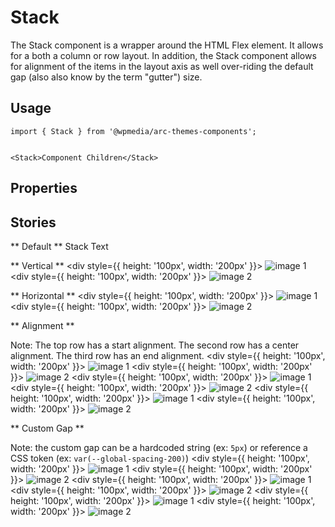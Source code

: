 

<Meta title="Components/Stack" component={Stack} />

# Stack

The Stack component is a wrapper around the HTML Flex element.
It allows for a both a column or row layout.  In addition,
the Stack component allows for alignment of the items in the layout
axis as well over-riding the default gap (also also know by the term "gutter") size.

## Usage

```
import { Stack } from '@wpmedia/arc-themes-components';


<Stack>Component Children</Stack>
```

## Properties

<Props of={Stack} />

## Stories

** Default **
<Preview>
	<Story name="Default">
		<Stack>Stack Text</Stack>
	</Story>
</Preview>


** Vertical **
<Preview>
	<Story name="Vertical">
		<Stack>
			<div style={{ height: '100px', width: '200px' }}>
			    <img alt="image 1" src="https://picsum.photos/200/100" />
			</div>
			<div style={{ height: '100px', width: '200px' }}>
			    <img alt="image 2" src="https://loremflickr.com/200/100" />
			</div>
		</Stack>
	</Story>
</Preview>

** Horizontal **
<Preview>
	<Story name="Horizontal">
		<Stack direction="horizontal">
			<div style={{ height: '100px', width: '200px' }}>
			    <img alt="image 1" src="https://picsum.photos/200/100" />
			</div>
			<div style={{ height: '100px', width: '200px' }}>
			    <img alt="image 2" src="https://loremflickr.com/200/100" />
			</div>
		</Stack>
	</Story>
</Preview>

** Alignment **

Note: The top row has a start alignment. The second row has a center alignment. The third row has an end alignment.
<Preview>
	<Story name="Alignment">
		<Stack direction="horizontal" alignment="start">
			<div style={{ height: '100px', width: '200px' }}>
			    <img alt="image 1" src="https://picsum.photos/200/100" />
			</div>
			<div style={{ height: '100px', width: '200px' }}>
			    <img alt="image 2" src="https://loremflickr.com/200/100" />
			</div>
		</Stack>
		<Stack direction="horizontal" alignment="center">
			<div style={{ height: '100px', width: '200px' }}>
			    <img alt="image 1" src="https://picsum.photos/200/100" />
			</div>
			<div style={{ height: '100px', width: '200px' }}>
			    <img alt="image 2" src="https://loremflickr.com/200/100" />
			</div>
		</Stack>
		<Stack direction="horizontal" alignment="end">
			<div style={{ height: '100px', width: '200px' }}>
			    <img alt="image 1" src="https://picsum.photos/200/100" />
			</div>
			<div style={{ height: '100px', width: '200px' }}>
			    <img alt="image 2" src="https://loremflickr.com/200/100" />
			</div>
		</Stack>
	</Story>
</Preview>

** Custom Gap **

Note: the custom gap can be a hardcoded string (ex: `5px`) or reference a CSS token (ex: `var(--global-spacing-200)`)
<Preview>
	<Story name="Custom Gap">
		<Stack>
			<Stack direction="horizontal" gap="5px">
                <div style={{ height: '100px', width: '200px' }}>
                    <img alt="image 1" src="https://picsum.photos/200/100" />
                </div>
                <div style={{ height: '100px', width: '200px' }}>
                    <img alt="image 2" src="https://loremflickr.com/200/100" />
                </div>
			</Stack>
			<Stack direction="horizontal" gap="var(--global-spacing-200)">
                <div style={{ height: '100px', width: '200px' }}>
                    <img alt="image 1" src="https://picsum.photos/200/100" />
                </div>
                <div style={{ height: '100px', width: '200px' }}>
                    <img alt="image 2" src="https://loremflickr.com/200/100" />
                </div>
			</Stack>
			<Stack direction="horizontal" gap="4rem">
                <div style={{ height: '100px', width: '200px' }}>
                    <img alt="image 1" src="https://picsum.photos/200/100" />
                </div>
                <div style={{ height: '100px', width: '200px' }}>
                    <img alt="image 2" src="https://loremflickr.com/200/100" />
                </div>
			</Stack>
		</Stack>
	</Story>
</Preview>
